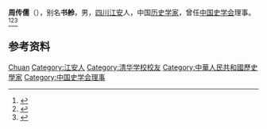 '''周传儒'''（{{bd|1900年||1988年|}}），别名'''书舲'''，男，[[四川|四川]][[江安县|江安]]人，中国[[历史学家|历史学家]]，曾任[[中国史学会|中国史学会]]理事。<ref>{{Cite book|title=中华当代文化名人大辞典|author=张品兴, 殷登祥, 陈有进等主编|publisher=中国广播电视出版社|year=1992|isbn=9787504315137|location=北京|pages=}}</ref><ref>{{Cite book|title=20世纪中华人物名字号辞典|author=周家珍编著|publisher=法律出版社|year=2000|isbn=9787503628320|location=北京|pages=}}</ref><ref>{{Cite book|title=当代中国社会科学手册|author=汝信，易克信主编|publisher=社会科学文献出版社|year=1988|isbn=|location=北京|pages=}}</ref>

== 参考资料 ==
{{reflist}}

{{Navboxes
| title  = 周传儒在[[中国史学会|中国史学会]]的职务
| list1  =
{{中国史学会第二届理事会}}
}}

{{Authority control}}
{{DEFAULTSORT:Zhou周}}
[[Category:周姓|Chuan]]
[[Category:江安人|Category:江安人]]
[[Category:清华学校校友|Category:清华学校校友]]
[[Category:中華人民共和國歷史學家|Category:中華人民共和國歷史學家]]
[[Category:中国史学会理事|Category:中国史学会理事]]

{{中国人物小作品}}